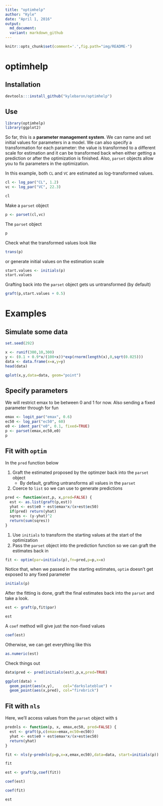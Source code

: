 ```yaml
---
title: "optimhelp"
author: "Kyle"
date: "April 1, 2016"
output: 
  md_document:
  variant: markdown_github
---
```


```r
knitr::opts_chunk$set(comment='.',fig.path="img/README-")

```


# optimhelp

## Installation
```r
devtools:::install_github("kylebaron/optimhelp")
```


## Use
```r
library(optimhelp)
library(ggplot2)
```

So far, this is  a __parameter management system__.  We can name and set initial values
for parameters in a model.  We can also specify a transformation
for each parameter: the value is transformed to a different scale for estimation and 
it can be transformed back when either getting a prediction or after the optimization is finished.  Also, `parset` objects allow you to fix parameters in the optimization.

In this example, both `CL` and `VC` are estimated as log-transformed values.
```r
cl <- log_par("CL", 1.2)
vc <- log_par("VC", 22.3)

```

```r
cl
```



Make a `parset` object
```r
p <- parset(cl,vc)
```


The `parset` object
```r
p
```

Check what the transformed values look like
```r
trans(p)
```


or generate initial values on the estimation scale
```r
start.values <- initials(p)
start.values
```

Grafting back into the `parset` object gets us untransformed (by default)
```r
graft(p,start.values + 0.5)
```



# Examples


## Simulate some data
```r
set.seed(292)

x <- runif(300,10,300)
y <- (0.1 + 0.9*x/(100+x))*exp(rnorm(length(x),0,sqrt(0.025)))
data <- data.frame(x=x,y=y)
head(data)

qplot(x,y,data=data, geom="point")
```


## Specify parameters
We will restrict emax to be between 0 and 1 for now.  Also sending a fixed 
parameter through for fun
```r
emax <- logit_par("emax", 0.6)
ec50 <- log_par("ec50", 60)
e0 <- ident_par("e0", 0.1, fixed=TRUE)
p <- parset(emax,ec50,e0)
p

```



## Fit with `optim`
In the `pred` function below

  1. Graft the estimated proposed by the optimzer back into the `parset` object
      * By default, grafting untransforms all values in the `parset`
  1. Coerce to `list` so we can use to generate predictions
  
```r

pred <- function(est,p, x,pred=FALSE) {
  est <- as.list(graft(p,est))
  yhat <- est$e0 + est$emax*x/(x+est$ec50)
  if(pred) return(yhat)
  sqres <- (y-yhat)^2
  return(sum(sqres))
}

```

1. Use `initials` to transform the starting values at the start of the optimization
1. Pass the `parset` object into the prediction function so we can graft the estimates back in
```r

fit <- optim(par=initials(p),fn=pred,p=p,x=x)
````

Notice that, when we passed in the starting estimates, `optim` doesn't get exposed
to any fixed parameter
```r
initials(p)
```

After the fitting is done, graft the final estimates
back into the `parset` and take a look.
```r
est <- graft(p,fit$par)

est
```

A `coef` method will give just the non-fixed values
```r
coef(est)
```

Otherwise, we can get everything like this
```r
as.numeric(est)
```


Check things out
```r
data$pred <- pred(initials(est),p,x,pred=TRUE)

ggplot(data) + 
  geom_point(aes(x,y),    col="darkslateblue") + 
  geom_point(aes(x,pred), col="firebrick")
```



## Fit with `nls`

Here, we'll access values from the `parset` object with `$`
```r
prednls <- function(p, x, emax,ec50, pred=FALSE) {
  est <- graft(p,c(emax=emax,ec50=ec50))
  yhat <- est$e0 + est$emax*x/(x+est$ec50)
  return(yhat)
}

fit <- nls(y~prednls(p=p,x=x,emax,ec50),data=data, start=initials(p))

fit

est <- graft(p,coef(fit))

coef(est)

coef(fit)

est

```







